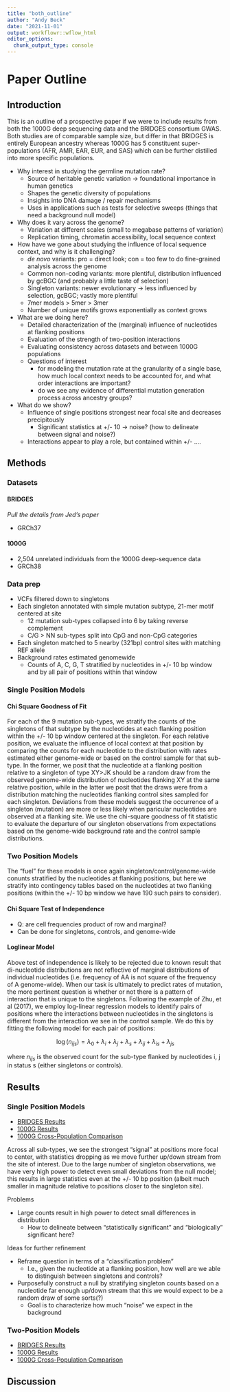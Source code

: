 ```yaml
---
title: "both_outline"
author: "Andy Beck"
date: "2021-11-01"
output: workflowr::wflow_html
editor_options:
  chunk_output_type: console
---
```


# Paper Outline

## Introduction

This is an outline of a prospective paper if we were to include results from both the 1000G deep sequencing data and the BRIDGES consortium GWAS. Both studies are of comparable sample size, but differ in that BRIDGES is entirely European ancestry whereas 1000G has 5 constituent super-populations (AFR, AMR, EAR, EUR, and SAS) which can be further distilled into more specific populations.

* Why interest in studying the germline mutation rate?
    * Source of heritable genetic variation -> foundational importance in human genetics
    * Shapes the genetic diversity of populations
    * Insights into DNA damage / repair mechanisms
    * Uses in applications such as tests for selective sweeps (things that need a background null model)

* Why does it vary across the genome?
    * Variation at different scales (small to megabase patterns of variation)
    * Replication timing, chromatin accessibility, local sequence context

* How have we gone about studying the influence of local sequence context, and why is it challenging?
    * *de novo* variants: pro = direct look; con = too few to do fine-grained analysis across the genome
    * Common non-coding variants: more plentiful, distribution influenced by gcBGC (and probably a little taste of selection)
    * Singleton variants: newer evolutionary -> less influenced by selection, gcBGC; vastly more plentiful
    * 7mer models > 5mer > 3mer
    * Number of unique motifs grows exponentially as context grows

* What are we doing here?
    * Detailed characterization of the (marginal) influence of nucleotides at flanking positions
    * Evaluation of the strength of two-position interactions
    * Evaluating consistency across datasets and between 1000G populations
    * Questions of interest
        * for modeling the mutation rate at the granularity of a single base, how much local context needs to be accounted for, and what order interactions are important?
        * do we see any evidence of differential mutation generation process across ancestry groups?

* What do we show?
    * Influence of single positions strongest near focal site and decreases precipitously
        * Significant statistics at +/- 10 -> noise? (how to delineate between signal and noise?)
    * Interactions appear to play a role, but contained within +/- ....

## Methods

### Datasets

#### BRIDGES

*Pull the details from Jed's paper*

* GRCh37

#### 1000G

* 2,504 unrelated individuals from the 1000G deep-sequence data
* GRCh38

### Data prep

* VCFs filtered down to singletons
* Each singleton annotated with simple mutation subtype, 21-mer motif centered at site
    * 12 mutation sub-types collapsed into 6 by taking reverse complement
    * C/G > NN sub-types split into CpG and non-CpG categories
* Each singleton matched to 5 nearby (321bp) control sites with matching REF allele
* Background rates estimated genomewide
    * Counts of A, C, G, T stratified by nucleotides in +/- 10 bp window and by all pair of positions within that window
    
### Single Position Models

#### Chi Square Goodness of Fit

For each of the 9 mutation sub-types, we stratify the counts of the singletons of that subtype by the nucleotides at each flanking position within the +/- 10 bp window centered at the singleton. For each relative position, we evaluate the influence of local context at that position by comparing the counts for each nucleotide to the distribution with rates estimated either genome-wide or based on the control sample for that sub-type. In the former, we posit that the nucleotide at a flanking position relative to a singleton of type XY>JK should be a random draw from the observed genome-wide distribution of nucleotides flanking XY at the same relative position, while in the latter we posit that the draws were from a distribution matching the nucleotides flanking control sites sampled for each singleton. Deviations from these models suggest the occurrence of a singleton (mutation) are more or less likely when paricular nucleotides are observed at a flanking site. We use the chi-square goodness of fit statistic to evaluate the departure of our singleton observations from expectations based on the genome-wide background rate and the control sample distributions. 

### Two Position Models

The "fuel" for these models is once again singleton/control/genome-wide conunts stratified by the nucleotides at flanking positions, but here we stratify into contingency tables based on the nucleotides at two flanking positions (within the +/- 10 bp window we have 190 such pairs to consider).

#### Chi Square Test of Independence

* Q: are cell frequencies product of row and marginal?
* Can be done for singletons, controls, and genome-wide

#### Loglinear Model

Above test of independence is likely to be rejected due to known result that di-nucleotide distributions are not reflective of marginal distributions of individual nucleotides (i.e. frequency of AA is not square of the frequency of A genome-wide). When our task is ultimately to predict rates of mutation, the more pertinent question is whether or not there is a pattern of interaction that is unique to the singletons. Following the example of Zhu, et al (2017), we employ log-linear regression models to identify pairs of positions where the interactions between nucleotides in the singletons is different from the interaction we see in the control sample. We do this by fitting the following model for each pair of positions:

$$
\log{(n_{ijs})} = \lambda_0 + \lambda_i + \lambda_j + \lambda_s + \lambda_{ij} + \lambda_{is} + \lambda_{js}
$$

where $n_{ijs}$ is the observed count for the sub-type flanked by nucleotides i, j in status s (either singletons or controls).

## Results

### Single Position Models

* [BRIDGES Results](BRIDGES_single_position.html)
* [1000G Results](1000G_single_position_ALL.html)
* [1000G Cross-Population Comparison](1000G_single_postion_comp.html)

Across all sub-types, we see the strongest "signal" at positions more focal to center, with statistics dropping as we move further up/down stream from the site of interest. Due to the large number of singleton observations, we have very high power to detect even small deviations from the null model; this results in large statistics even at the +/- 10 bp position (albeit much smaller in magnitude relative to positions closer to the singleton site). 

<p class="text-danger">Problems</p>

* Large counts result in high power to detect small differences in distribution
    * How to delineate between "statistically significant" and "biologically" significant here?

<p class="text-success">Ideas for further refinement</p>

* Reframe question in terms of a "classification problem"
    * I.e., given the nucleotide at a flanking position, how well are we able to distinguish between singletons and controls?
* Purposefully construct a null by stratifying singleton counts based on a nucleotide far enough up/down stream that this we would expect to be a random draw of some sorts(?)
    * Goal is to characterize how much "noise" we expect in the background

### Two-Position Models

* [BRIDGES Results](BRIDGES_two_positions.html)
* [1000G Results](1000G_two_positions_ALL.html)
* [1000G Cross-Population Comparison](1000G_two_postions_comp.html)

## Discussion
